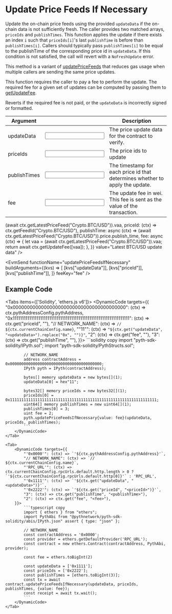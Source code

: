 
# Update Price Feeds If Necessary

Update the on-chain price feeds using the provided `updateData` if the on-chain data is not sufficiently fresh.
The caller provides two matched arrays, `priceIds` and `publishTimes`.
This function applies the update if there exists an index `i` such that `priceIds[i]`'s last `publishTime` is before than `publishTimes[i]`.
Callers should typically pass `publishTimes[i]` to be equal to the publishTime of the corresponding price id in `updateData`.
If this condition is not satisfied, the call will revert with a `NoFreshUpdate` error.

This method is a variant of [updatePriceFeeds](update-price-feeds) that reduces gas usage when multiple callers are sending the same price updates.

This function requires the caller to pay a fee to perform the update.
The required fee for a given set of updates can be computed by passing them to [getUpdateFee](get-update-fee).

Reverts if the required fee is not paid, or the `updateData` is incorrectly signed or formatted.

| Argument                                                |                                                         | Description                                                                  |
| ------------------------------------------------------- | ------------------------------------------------------- | ---------------------------------------------------------------------------- |
| <Arg required={true} type="hex[]">updateData</Arg>      | <Input id="updateData" format={InputFormats.ZeroX} />   | The price update data for the contract to verify.                            |
| <Arg required={true} type="bytes32[]">priceIds</Arg>    | <Input id="priceId" format={InputFormats.ZeroX} />      | The price ids to update                                                      |
| <Arg required={true} type="uint64[]">publishTimes</Arg> | <Input id="publishTime" format={InputFormats.BigInt} /> | The timestamp for each price id that determines whether to apply the update. |
| <Arg required={true} type="wei">fee</Arg>               | <Input id="fee" format={InputFormats.BigInt}/>          | The update fee in wei. This fee is sent as the value of the transaction.     |

<Examples>
  <Example
    keyValues={{
      updateData: async (ctx) =>
        (await ctx.getLatestPriceFeed("Crypto.BTC/USD")).vaa,
      priceId: (ctx) => ctx.getFeedId("Crypto.BTC/USD"),
      publishTime: async (ctx) =>
        (await ctx.getLatestPriceFeed("Crypto.BTC/USD")).price.publish_time,
      fee: async (ctx) => {
        let vaa = (await ctx.getLatestPriceFeed("Crypto.BTC/USD")).vaa;
        return await ctx.getUpdateFee([vaa]);
      },
    }}
    value="Latest BTC/USD update data"
  />
</Examples>

<EvmSend
  functionName="updatePriceFeedsIfNecessary"
  buildArguments={(kvs) => [
    [kvs["updateData"]],
    [kvs["priceId"]],
    [kvs["publishTime"]],
  ]}
  feeKey="fee"
/>

## Example Code

<Tabs items={['Solidity', 'ethers.js v6']}>
    <Tab>
        <DynamicCode targets={{
            "0x0000000000000000000000000000000000000000": (ctx) => ctx.pythAddressConfig.pythAddress,
            "0x1111111111111111111111111111111111111111111111111111111111111111": (ctx) => ctx.get("priceId", "<priceId>"),
            "// NETWORK_NAME": (ctx) => `// ${ctx.currentChainConfig.name}`,
            "\"11\"": (ctx) => `"${ctx.get("updateData", "<updateData>").replace("0x", "")}"`,
            "2": (ctx) => ctx.get("fee", "<fee>"),
            "3": (ctx) => ctx.get("publishTime", "<publishTime>"),
        }}>
            ```solidity copy
            import "pyth-sdk-solidity/IPyth.sol";
            import "pyth-sdk-solidity/PythStructs.sol";

            // NETWORK_NAME
            address contractAddress = 0x0000000000000000000000000000000000000000;
            IPyth pyth = IPyth(contractAddress);

            bytes[] memory updateData = new bytes[](1);
            updateData[0] = hex"11";

            bytes32[] memory priceIds = new bytes32[](1);
            priceIds[0] = 0x1111111111111111111111111111111111111111111111111111111111111111;
            uint64[] memory publishTimes = new uint64[](1);
            publishTimes[0] = 3;
            uint fee = 2;
            pyth.updatePriceFeedsIfNecessary{value: fee}(updateData, priceIds, publishTimes);
            ```
        </DynamicCode>
    </Tab>

    <Tab>
        <DynamicCode targets={{
            "'0x0000'": (ctx) => `'${ctx.pythAddressConfig.pythAddress}'`,
            "// NETWORK_NAME": (ctx) => `// ${ctx.currentChainConfig.name}`,
            "'RPC_URL'": (ctx) => ctx.currentChainConfig.rpcUrls.default.http.length > 0 ? `'${ctx.currentChainConfig.rpcUrls.default.http[0]}'` : 'RPC_URL',
            "'0x1111'": (ctx) => `'${ctx.get("updateData", "<updateData>")}'`,
            "'0x2222'": (ctx) => `'${ctx.get("priceId", "<priceId>")}'`,
            "3": (ctx) => ctx.get("publishTime", "<publishTime>"),
            "2": (ctx) => ctx.get("fee", "<fee>"),
        }}>
            ```typescript copy
            import { ethers } from "ethers";
            import PythAbi from "@pythnetwork/pyth-sdk-solidity/abis/IPyth.json" assert { type: "json" };

            // NETWORK_NAME
            const contractAddress = '0x0000';
            const provider = ethers.getDefaultProvider('RPC_URL');
            const contract = new ethers.Contract(contractAddress, PythAbi, provider);

            const fee = ethers.toBigInt(2)

            const updateData = ['0x1111'];
            const priceIds = ['0x2222'];
            const publishTimes = [ethers.toBigInt(3)];
            const tx = await contract.updatePriceFeedsIfNecessary(updateData, priceIds, publishTimes, {value: fee});
            const receipt = await tx.wait();
            ```
        </DynamicCode>
    </Tab>

</Tabs>
